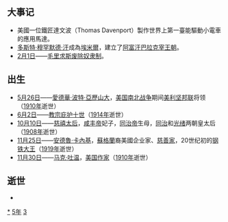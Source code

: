 {{NoteTA
|G1=Popes
}}
{{yearTOC|1835|清'''[[道光|道光]]十五年'''；越南'''[[明命|明命]]十六年'''；日本'''[[天保_(日本)|天保]]六年'''}}
== 大事记 ==
*美國一位鐵匠達文波（Thomas Davenport）製作世界上第一臺能驅動小電車的應用馬達。
*[[多斯特·穆罕默德·汗|多斯特·穆罕默德·汗]]成為[[埃米爾|埃米爾]]，建立了[[阿富汗|阿富汗]][[巴拉克宰王朝|巴拉克宰王朝]]。 
*[[2月1日|2月1日]]——[[毛里求斯|毛里求斯]][[废奴主义|废除]][[奴隶制|奴隶制]]。

== 出生 ==
*[[5月26日|5月26日]]——[[愛德華·波特·亞歷山大|愛德華·波特·亞歷山大]]，[[美国|美国]][[南北战争|南北战争]]期间[[美利堅聯盟國|美利坚邦联]]将领（[[1910年|1910年]]逝世）
*[[6月2日|6月2日]]——[[教宗庇护十世|教宗庇护十世]]（[[1914年|1914年]]逝世）
*[[10月10日|10月10日]]——[[慈禧太后|慈禧太后]]，[[咸丰帝|咸丰帝]]妃子，[[同治帝|同治帝]]生母，[[同治|同治]]和[[光绪|光绪]]两朝皇太后（[[1908年|1908年]]逝世）
*[[11月25日|11月25日]]——[[安德魯·卡內基|安德魯·卡內基]]，[[蘇格蘭|蘇格蘭]]裔美國企业家、[[慈善家|慈善家]]，20世纪初的[[钢铁大王|钢铁大王]]（[[1919年|1919年]]逝世）
*[[11月30日|11月30日]]——[[马克·吐温|马克·吐温]]，[[美国|美国]][[作家|作家]]（[[1910年|1910年]]逝世）

== 逝世 ==
{{Wikisource year mention}}
*

[[Category:1835年|*]]
[[Category:1830年代|5年]]
[[Category:19世纪各年|3]]